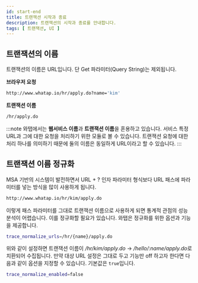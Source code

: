 ```yaml
---
id: start-end
title: 트랜잭션 시작과 종료
description: 트랜잭션의 시작과 종료를 안내합니다. 
tags: [ 트랜잭션, UI ]
---
```


## 트랜잭션의 이름

트랜잭션의 이름은 URL입니다. 단 Get 파라미터(Query String)는 제외됩니다.

**브라우저 요청**

```bash
http://www.whatap.io/hr/apply.do?name='kim'
```

**트랜잭션 이름**

```bash
/hr/apply.do
```

:::note
와탭에서는 **웹서비스 이름**과 **트랜잭션 이름**을 혼용하고 있습니다. 서비스 특정 URL과 그에 대한 요청을 처리하기 위한 모듈로 볼 수 있습니다. 트랜잭션 요청에 대한 처리 하나를 의미하기 때문에 둘의 이름은 동일하게 URL이라고 할 수 있습니다.
:::


## 트랜잭션 이름 정규화 

MSA 기반의 시스템이 발전하면서 URL + ? 인자 파라미터 형식보다 URL 패스에 파라미터를 넣는 방식을 많이 사용하게 됩니다.

```bash
http://www.whatap.io/hr/kim/apply.do
```

이렇게 패스 파라미터를 그대로 트랜잭션 이름으로 사용하게 되면 통계적 관점의 성능 분석이 어렵습니다. 이를 정규화할 필요가 있습니다. 와탭은 정규화를 위한 옵션과 기능을 제공합니다.

```bash title='whtap.conf'
trace_normalize_urls=/hr/{name}/apply.do
```

위와 같이 설정하면 트랜잭션 이름이 */hr/kim/apply.do* → */hello/:name/apply.do*로 치환되어 수집됩니다. 만약 대상 URL 설정은 그대로 두고 기능만 off 하고자 한다면 다음과 같이 옵션을 지정할 수 있습니다. 기본값은 `true`입니다.

```bash title='whatap.conf'
trace_normalize_enabled=false
```
